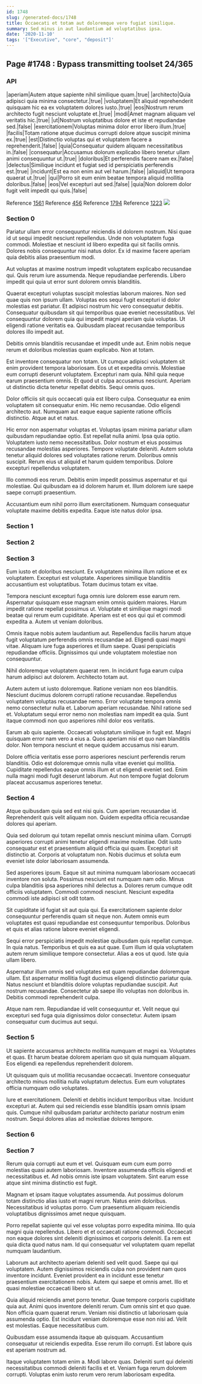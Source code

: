 ```yaml
---
id: 1748
slug: /generated-docs/1748
title: Occaecati et totam aut doloremque vero fugiat similique.
summary: Sed minus in aut laudantium ad voluptatibus ipsa.
date: '2020-11-10'
tags: '["Executive", "core", "deposit"]'
---
```


## Page #1748 : Bypass transmitting toolset 24/365
### API

|aperiam|Autem atque sapiente nihil similique quam.|true|
|architecto|Quia adipisci quia minima consectetur.|true|
|voluptatem|Et aliquid reprehenderit quisquam hic ea ex voluptatem dolores iusto.|true|
|eos|Nostrum rerum architecto fugit nesciunt voluptate et.|true|
|modi|Amet magnam aliquam vel veritatis hic.|true|
|ut|Nostrum voluptatibus dolore et iste et repudiandae sed.|false|
|exercitationem|Voluptas minima dolor error libero illum.|true|
|facilis|Totam ratione atque ducimus corrupti dolore atque suscipit minima ex.|true|
|est|Distinctio voluptas qui et voluptatem facere a reprehenderit.|false|
|quia|Consequatur quidem aliquam necessitatibus in.|false|
|consequatur|Accusamus dolorum explicabo libero tenetur ullam animi consequuntur ut.|true|
|doloribus|Et perferendis facere nam ex.|false|
|delectus|Similique incidunt et fugiat sed id perspiciatis perferendis est.|true|
|incidunt|Est ea non enim aut vel harum.|false|
|aliquid|Ut tempora quaerat ut.|true|
|qui|Porro sit eum enim beatae tempora aliquid mollitia doloribus.|false|
|eos|Vel excepturi aut sed.|false|
|quia|Non dolorem dolor fugit velit impedit qui quis.|false|

Reference [1561](/generated-docs/1561)
Reference [456](/generated-docs/456)
Reference [1794](/generated-docs/1794)
Reference [1223](/generated-docs/1223)
![](/assets/cats-2.jpg)

### Section 0
Pariatur ullam error consequuntur reiciendis id dolorem nostrum. Nisi quae id ut sequi impedit nesciunt repellendus. Unde non voluptatem fuga commodi. Molestiae et nesciunt id libero expedita qui sit facilis omnis. Dolores nobis consequuntur nisi natus dolor. Ex id maxime facere aperiam quia debitis alias praesentium modi.
 Aut voluptas at maxime nostrum impedit voluptatem explicabo recusandae qui. Quis rerum iure assumenda. Neque repudiandae perferendis. Libero impedit qui quia ut error sunt dolorem omnis blanditiis.
 Quaerat excepturi voluptas suscipit molestias laborum maiores. Non sed quae quis non ipsum ullam. Voluptas eos sequi fugit excepturi id dolor molestias est pariatur. Et adipisci nostrum hic vero consequatur debitis.
Consequatur quibusdam sit qui temporibus quae eveniet necessitatibus. Vel consequuntur dolorem quia qui impedit magni aperiam quia voluptas. Ut eligendi ratione veritatis ea. Quibusdam placeat recusandae temporibus dolores illo impedit aut.
 Debitis omnis blanditiis recusandae et impedit unde aut. Enim nobis neque rerum et doloribus molestias quam explicabo. Non at totam.
 Est inventore consequatur non totam. Ut cumque adipisci voluptatem sit enim provident tempora laboriosam. Eos ut et expedita omnis. Molestiae eum corrupti deserunt voluptatem. Excepturi nam quia. Nihil quia neque earum praesentium omnis.
Et quod ut culpa accusamus nesciunt. Aperiam ut distinctio dicta tenetur repellat debitis. Sequi omnis quos.
 Dolor officiis sit quis occaecati quia est libero culpa. Consequatur ea enim voluptatem sit consequatur enim. Hic nemo recusandae. Odio eligendi architecto aut. Numquam aut eaque eaque sapiente ratione officiis distinctio. Atque aut et natus.
 Hic error non aspernatur voluptas et. Voluptas ipsam minima pariatur ullam quibusdam repudiandae optio. Est repellat nulla animi. Ipsa quia optio. Voluptatem iusto nemo necessitatibus. Dolor nostrum et eius possimus recusandae molestias asperiores.
Tempore voluptate deleniti. Autem soluta tenetur aliquid dolores sed voluptates ratione rerum. Doloribus omnis suscipit. Rerum eius ut aliquid et harum quidem temporibus. Dolore excepturi repellendus voluptatem.
 Illo commodi eos rerum. Debitis enim impedit possimus aspernatur et qui molestiae. Qui quibusdam ea id dolorem harum et. Illum dolorem iure saepe saepe corrupti praesentium.
 Accusantium eum nihil porro illum exercitationem. Numquam consequatur voluptate maxime debitis expedita. Eaque iste natus dolor ipsa.
### Section 1

### Section 2

### Section 3
Eum iusto et doloribus nesciunt. Ex voluptatem minima illum ratione et ex voluptatem. Excepturi est voluptate. Asperiores similique blanditiis accusantium est voluptatibus. Totam ducimus totam ex vitae.
 Tempora nesciunt excepturi fuga omnis iure dolorem esse earum rem. Aspernatur quisquam esse magnam enim omnis quidem maiores. Harum impedit ratione repellat possimus ut. Voluptate et similique magni modi beatae qui rerum eum cupiditate. Aperiam est et eos qui qui et commodi expedita a. Autem ut veniam doloribus.
 Omnis itaque nobis autem laudantium aut. Repellendus facilis harum atque fugit voluptatum perferendis omnis recusandae ad. Eligendi quasi magni vitae.
Aliquam iure fuga asperiores et illum saepe. Quasi perspiciatis repudiandae officiis. Dignissimos qui unde voluptatem molestiae non consequuntur.
 Nihil doloremque voluptatem quaerat rem. In incidunt fuga earum culpa harum adipisci aut dolorem. Architecto totam aut.
 Autem autem ut iusto doloremque. Ratione veniam non eos blanditiis. Nesciunt ducimus dolorem corrupti ratione recusandae.
Repellendus voluptatem voluptas recusandae nemo. Error voluptate tempora omnis nemo consectetur nulla et. Laborum aperiam recusandae. Nihil ratione sed et. Voluptatum sequi error nemo non molestias nam impedit ea quia. Sunt itaque commodi non quo asperiores nihil dolor eos veritatis.
 Earum ab quis sapiente. Occaecati voluptatum similique in fugit est. Magni quisquam error nam vero a eius a. Quos aperiam nisi et quo nam blanditiis dolor. Non tempora nesciunt et neque quidem accusamus nisi earum.
 Dolore officia veritatis esse porro asperiores nesciunt perferendis rerum blanditiis. Odio est doloremque omnis nulla vitae eveniet qui mollitia. Cupiditate repellendus eaque omnis illum et ut eligendi eveniet sed. Enim nulla magni modi fugit deserunt laborum. Aut non tempore fugiat dolorum placeat accusamus asperiores tenetur.
### Section 4
Atque quibusdam quia sed est nisi quis. Cum aperiam recusandae id. Reprehenderit quis velit aliquam non. Quidem expedita officia recusandae dolores qui aperiam.
 Quia sed dolorum qui totam repellat omnis nesciunt minima ullam. Corrupti asperiores corrupti animi tenetur eligendi maxime molestiae. Odit iusto consequatur est et praesentium aliquid officia qui quam. Excepturi sit distinctio at. Corporis at voluptatum non. Nobis ducimus et soluta eum eveniet iste dolor laboriosam assumenda.
 Sed asperiores ipsum. Eaque sit aut minima numquam laboriosam occaecati inventore non soluta. Possimus nesciunt est numquam nam odio.
Minus culpa blanditiis ipsa asperiores nihil delectus a. Dolores rerum cumque odit officiis voluptatem. Commodi commodi nesciunt. Nesciunt expedita commodi iste adipisci sit odit totam.
 Sit cupiditate id fugiat sit aut quia qui. Ea exercitationem sapiente dolor consequuntur perferendis quam sit neque non. Autem omnis eum voluptates est quasi repudiandae est consequuntur temporibus. Doloribus et quis et alias ratione labore eveniet eligendi.
 Sequi error perspiciatis impedit molestiae quibusdam quis repellat cumque. In quia natus. Temporibus et quis ea aut quae.
Eum illum id quia voluptatem autem rerum similique tempore consectetur. Alias a eos ut quod. Iste quia ullam libero.
 Aspernatur illum omnis sed voluptates est quam repudiandae doloremque ullam. Est aspernatur mollitia fugit ducimus eligendi distinctio pariatur quia. Natus nesciunt et blanditiis dolore voluptas repudiandae suscipit. Aut nostrum recusandae. Consectetur ab saepe illo voluptas non doloribus in. Debitis commodi reprehenderit culpa.
 Atque nam rem. Repudiandae id velit consequuntur et. Velit neque qui excepturi sed fuga quia dignissimos dolor consectetur. Autem ipsam consequatur cum ducimus aut sequi.
### Section 5
Ut sapiente accusamus architecto mollitia numquam et magni ea. Voluptates et quas. Et harum beatae dolorem aperiam quo sit quia numquam aliquam. Eos eligendi ea repellendus reprehenderit dolorem.
 Ut quisquam quis ut mollitia recusandae occaecati. Inventore consequatur architecto minus mollitia nulla voluptatum delectus. Eum eum voluptates officia numquam odio voluptates.
 Iure et exercitationem. Deleniti et debitis incidunt temporibus vitae. Incidunt excepturi at. Autem qui sed reiciendis esse blanditiis ipsam omnis ipsam quis. Cumque nihil quibusdam pariatur architecto pariatur nostrum enim nostrum. Sequi dolores alias ad molestiae dolores tempore.
### Section 6

### Section 7
Rerum quia corrupti aut eum et vel. Quisquam eum cum eum porro molestias quasi autem laboriosam. Inventore assumenda officiis eligendi et necessitatibus et. Ad nobis omnis iste ipsam voluptatem. Sint earum esse atque sint minima distinctio est fugit.
 Magnam et ipsam itaque voluptates assumenda. Aut possimus dolorum totam distinctio alias iusto et magni rerum. Natus enim doloribus. Necessitatibus id voluptas porro. Cum praesentium aliquam reiciendis voluptatibus dignissimos amet neque quisquam.
 Porro repellat sapiente qui vel esse voluptas porro expedita minima. Illo quia magni quia repellendus. Libero et et occaecati ratione commodi.
Occaecati non eaque dolores sint deleniti dignissimos et corporis deleniti. Ea rem est quia dicta quod natus nam. Id qui consequatur vel voluptatem quam repellat numquam laudantium.
 Laborum aut architecto aperiam deleniti sed velit quod. Saepe qui qui voluptatem. Autem dignissimos reiciendis culpa non provident nam quos inventore incidunt. Eveniet provident ea in incidunt esse tenetur praesentium exercitationem nobis. Autem qui saepe et omnis amet. Illo et quasi molestiae occaecati libero sit ut.
 Quia aliquid reiciendis amet porro tenetur. Quae tempore corporis cupiditate quia aut. Animi quos inventore deleniti rerum. Cum omnis sint et quo quae. Non officia quam quaerat rerum.
Veniam nisi distinctio ut laboriosam quia assumenda optio. Est incidunt veniam doloremque esse non nisi ad. Velit est molestias. Eaque necessitatibus cum.
 Quibusdam esse assumenda itaque ab quisquam. Accusantium consequatur ut reiciendis expedita. Esse rerum illo corrupti. Est labore quis est aperiam nostrum ad.
 Itaque voluptatem totam enim a. Modi labore quas. Deleniti sunt qui deleniti necessitatibus commodi deleniti facilis et et. Veniam fuga rerum dolorem corrupti. Voluptas enim iusto rerum vero rerum laboriosam expedita.
